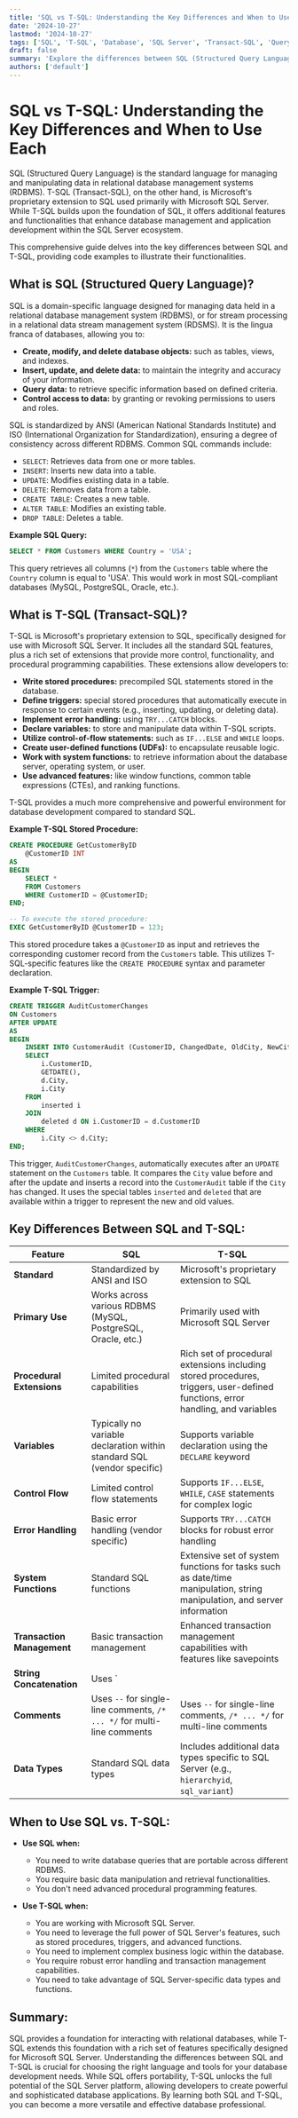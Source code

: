 ```yaml
---
title: 'SQL vs T-SQL: Understanding the Key Differences and When to Use Each'
date: '2024-10-27'
lastmod: '2024-10-27'
tags: ['SQL', 'T-SQL', 'Database', 'SQL Server', 'Transact-SQL', 'Querying', 'Data Management']
draft: false
summary: 'Explore the differences between SQL (Structured Query Language) and T-SQL (Transact-SQL). Learn about their features, functionalities, and when to use each for effective database management and querying.'
authors: ['default']
---
```


# SQL vs T-SQL: Understanding the Key Differences and When to Use Each

SQL (Structured Query Language) is the standard language for managing and manipulating data in relational database management systems (RDBMS). T-SQL (Transact-SQL), on the other hand, is Microsoft's proprietary extension to SQL used primarily with Microsoft SQL Server. While T-SQL builds upon the foundation of SQL, it offers additional features and functionalities that enhance database management and application development within the SQL Server ecosystem.

This comprehensive guide delves into the key differences between SQL and T-SQL, providing code examples to illustrate their functionalities.

## What is SQL (Structured Query Language)?

SQL is a domain-specific language designed for managing data held in a relational database management system (RDBMS), or for stream processing in a relational data stream management system (RDSMS).  It is the lingua franca of databases, allowing you to:

*   **Create, modify, and delete database objects:** such as tables, views, and indexes.
*   **Insert, update, and delete data:** to maintain the integrity and accuracy of your information.
*   **Query data:** to retrieve specific information based on defined criteria.
*   **Control access to data:** by granting or revoking permissions to users and roles.

SQL is standardized by ANSI (American National Standards Institute) and ISO (International Organization for Standardization), ensuring a degree of consistency across different RDBMS. Common SQL commands include:

*   `SELECT`: Retrieves data from one or more tables.
*   `INSERT`: Inserts new data into a table.
*   `UPDATE`: Modifies existing data in a table.
*   `DELETE`: Removes data from a table.
*   `CREATE TABLE`: Creates a new table.
*   `ALTER TABLE`: Modifies an existing table.
*   `DROP TABLE`: Deletes a table.

**Example SQL Query:**

```sql
SELECT * FROM Customers WHERE Country = 'USA';
```

This query retrieves all columns (`*`) from the `Customers` table where the `Country` column is equal to 'USA'. This would work in most SQL-compliant databases (MySQL, PostgreSQL, Oracle, etc.).

## What is T-SQL (Transact-SQL)?

T-SQL is Microsoft's proprietary extension to SQL, specifically designed for use with Microsoft SQL Server. It includes all the standard SQL features, plus a rich set of extensions that provide more control, functionality, and procedural programming capabilities. These extensions allow developers to:

*   **Write stored procedures:** precompiled SQL statements stored in the database.
*   **Define triggers:** special stored procedures that automatically execute in response to certain events (e.g., inserting, updating, or deleting data).
*   **Implement error handling:** using `TRY...CATCH` blocks.
*   **Declare variables:** to store and manipulate data within T-SQL scripts.
*   **Utilize control-of-flow statements:** such as `IF...ELSE` and `WHILE` loops.
*   **Create user-defined functions (UDFs):** to encapsulate reusable logic.
*   **Work with system functions:** to retrieve information about the database server, operating system, or user.
*   **Use advanced features:** like window functions, common table expressions (CTEs), and ranking functions.

T-SQL provides a much more comprehensive and powerful environment for database development compared to standard SQL.

**Example T-SQL Stored Procedure:**

```sql
CREATE PROCEDURE GetCustomerByID
    @CustomerID INT
AS
BEGIN
    SELECT *
    FROM Customers
    WHERE CustomerID = @CustomerID;
END;

-- To execute the stored procedure:
EXEC GetCustomerByID @CustomerID = 123;
```

This stored procedure takes a `@CustomerID` as input and retrieves the corresponding customer record from the `Customers` table. This utilizes T-SQL-specific features like the `CREATE PROCEDURE` syntax and parameter declaration.

**Example T-SQL Trigger:**

```sql
CREATE TRIGGER AuditCustomerChanges
ON Customers
AFTER UPDATE
AS
BEGIN
    INSERT INTO CustomerAudit (CustomerID, ChangedDate, OldCity, NewCity)
    SELECT
        i.CustomerID,
        GETDATE(),
        d.City,
        i.City
    FROM
        inserted i
    JOIN
        deleted d ON i.CustomerID = d.CustomerID
    WHERE
        i.City <> d.City;
END;
```

This trigger, `AuditCustomerChanges`, automatically executes after an `UPDATE` statement on the `Customers` table. It compares the `City` value before and after the update and inserts a record into the `CustomerAudit` table if the `City` has changed.  It uses the special tables `inserted` and `deleted` that are available within a trigger to represent the new and old values.

## Key Differences Between SQL and T-SQL:

| Feature            | SQL                                                                 | T-SQL                                                                                                                     |
|---------------------|-----------------------------------------------------------------------|-----------------------------------------------------------------------------------------------------------------------------|
| **Standard**        | Standardized by ANSI and ISO                                          | Microsoft's proprietary extension to SQL                                                                                 |
| **Primary Use**    | Works across various RDBMS (MySQL, PostgreSQL, Oracle, etc.)          | Primarily used with Microsoft SQL Server                                                                                   |
| **Procedural Extensions** | Limited procedural capabilities                                   | Rich set of procedural extensions including stored procedures, triggers, user-defined functions, error handling, and variables |
| **Variables**        | Typically no variable declaration within standard SQL (vendor specific) | Supports variable declaration using the `DECLARE` keyword                                                              |
| **Control Flow**     | Limited control flow statements                                        | Supports `IF...ELSE`, `WHILE`, `CASE` statements for complex logic                                                          |
| **Error Handling**   | Basic error handling (vendor specific)                             | Supports `TRY...CATCH` blocks for robust error handling                                                                      |
| **System Functions**  | Standard SQL functions                                                  | Extensive set of system functions for tasks such as date/time manipulation, string manipulation, and server information   |
| **Transaction Management** | Basic transaction management                                             | Enhanced transaction management capabilities with features like savepoints                                                 |
| **String Concatenation** |  Uses `||` or `CONCAT()` (database dependent)                       | Uses `+` operator for string concatenation                                                                                 |
| **Comments**         | Uses `--` for single-line comments, `/* ... */` for multi-line comments | Uses `--` for single-line comments, `/* ... */` for multi-line comments                                                |
| **Data Types**       | Standard SQL data types                                                  | Includes additional data types specific to SQL Server (e.g., `hierarchyid`, `sql_variant`)                               |

## When to Use SQL vs. T-SQL:

*   **Use SQL when:**
    *   You need to write database queries that are portable across different RDBMS.
    *   You require basic data manipulation and retrieval functionalities.
    *   You don't need advanced procedural programming features.

*   **Use T-SQL when:**
    *   You are working with Microsoft SQL Server.
    *   You need to leverage the full power of SQL Server's features, such as stored procedures, triggers, and advanced functions.
    *   You need to implement complex business logic within the database.
    *   You require robust error handling and transaction management capabilities.
    *   You need to take advantage of SQL Server-specific data types and functions.

## Summary:

SQL provides a foundation for interacting with relational databases, while T-SQL extends this foundation with a rich set of features specifically designed for Microsoft SQL Server. Understanding the differences between SQL and T-SQL is crucial for choosing the right language and tools for your database development needs. While SQL offers portability, T-SQL unlocks the full potential of the SQL Server platform, allowing developers to create powerful and sophisticated database applications. By learning both SQL and T-SQL, you can become a more versatile and effective database professional.